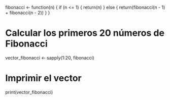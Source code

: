 fibonacci <- function(n) {
  if (n <= 1) {
    return(n)
  } else {
    return(fibonacci(n - 1) + fibonacci(n - 2))
  }
}

# Calcular los primeros 20 números de Fibonacci
vector_fibonacci <- sapply(1:20, fibonacci)

# Imprimir el vector
print(vector_fibonacci)